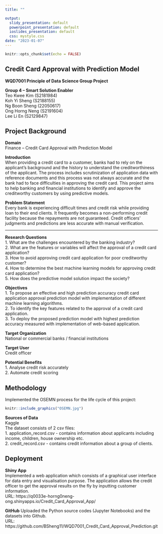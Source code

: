```yaml
---
title: ""

output:
  slidy_presentation: default
  powerpoint_presentation: default
  ioslides_presentation: default
  css: mystyle.css
date: "2023-01-07"
---
```

```r
knitr::opts_chunk$set(echo = FALSE)
```

<div class="center">
## Credit Card Approval with Prediction Model

**WQD7001 Principle of Data Science Group Project**  

**Group 4 – Smart Solution Enabler**  
Teo Kwee Kim (S2181984)  
Koh Yi Sheng (S2188155)  
Ng Boon Sheng (22050617)  
Ong Horng Neng (S2191604)  
Lee Li En (S2129847)

</div>


## Project Background

**Domain**  
Finance – Credit Card Approval with Prediction Model

**Introduction**  
When providing a credit card to a customer, banks had to rely on the applicant’s background and the history to understand the creditworthiness of the applicant. The process includes scrutinization of application data with reference documents and this process was not always accurate and the bank had to face difficulties in approving the credit card. This project aims to help banking and financial institutions to identify and approve the creditworthy customers by using predictive models. 

**Problem Statement**  
Every bank is experiencing difficult times and credit risk while providing loan to their end clients. It frequently becomes a non-performing credit facility because the repayments are not guaranteed. Credit officers’ judgments and predictions are less accurate with manual verification. 

***

**Research Questions**  
1. What are the challenges encountered by the banking industry?  
2. What are the features or variables will affect the approval of a credit card application?  
3. How to avoid approving credit card application for poor creditworthy customer?  
4. How to determine the best machine learning models for approving credit card application?  
5. How does the predictive model solution impact the society?

**Objectives**  
1. To propose an effective and high prediction accuracy credit card application approval prediction model with implementation of different machine learning algorithms.  
2. To identify the key features related to the approval of a credit card application.  
3. To deploy the proposed prediction model with highest prediction accuracy measured with implementation of web-based application.

**Target Organization**  
National or commercial banks  / financial institutions

**Target User**  
Credit officer

**Potential Benefits**  
1. Analyse credit risk accurately  
2. Automate credit scoring

## Methodology
Implemented the OSEMN process for the life cycle of this project:

```r
knitr::include_graphics("OSEMN.jpg")
```

**Sources of Data**  
Kaggle  
The dataset consists of 2 csv files:  
1. application_record.csv - contains information about applicants including income, children, house ownership etc.  
2. credit_record.csv - contains credit information about a group of clients.

## Deployment
**Shiny App**  
Implemented a web application which consists of a graphical user interface for data entry and visualisation purpose. The application allows the credit officer to get the approval results on the fly by inputting customer information.  
URL: https://q0033e-horng0neng-ong.shinyapps.io/Credit_Card_Approval_App/  

**GitHub** 
Uploaded the Python source codes (Jupyter Notebooks) and the datasets into Github.  
URL: https://github.com/BSheng11/WQD7001_Credit_Card_Approval_Prediction.git  



